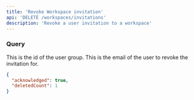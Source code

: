 ```yaml
---
title: 'Revoke Workspace invitation'
api: 'DELETE /workspaces/invitations'
description: 'Revoke a user invitation to a workspace'
---
```


### Query

<ParamField query="workspace_id" type="string" required>
  This is the id of the user group.
</ParamField>

<ParamField query="email" type="string" required>
  This is the email of the user to revoke the invitation for.
</ParamField>

<ResponseExample>

```json Response
{
  "acknowledged": true,
  "deletedCount": 1
}
```

</ResponseExample>
